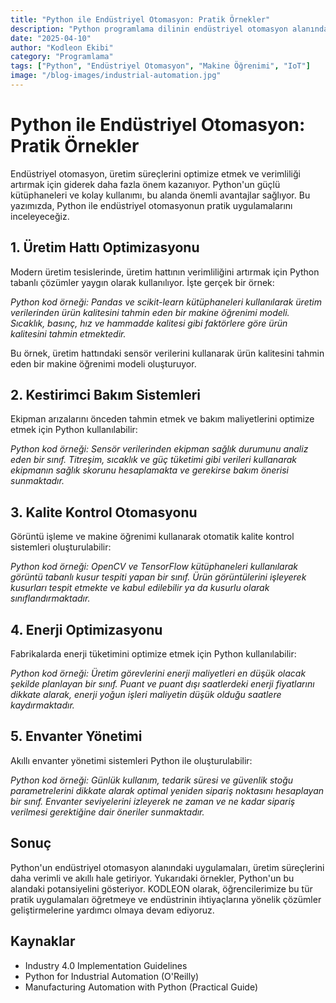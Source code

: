 ```yaml
---
title: "Python ile Endüstriyel Otomasyon: Pratik Örnekler"
description: "Python programlama dilinin endüstriyel otomasyon alanındaki pratik uygulamaları ve gerçek hayat örnekleri."
date: "2025-04-10"
author: "Kodleon Ekibi"
category: "Programlama"
tags: ["Python", "Endüstriyel Otomasyon", "Makine Öğrenimi", "IoT"]
image: "/blog-images/industrial-automation.jpg"
---
```


# Python ile Endüstriyel Otomasyon: Pratik Örnekler

Endüstriyel otomasyon, üretim süreçlerini optimize etmek ve verimliliği artırmak için giderek daha fazla önem kazanıyor. Python'un güçlü kütüphaneleri ve kolay kullanımı, bu alanda önemli avantajlar sağlıyor. Bu yazımızda, Python ile endüstriyel otomasyonun pratik uygulamalarını inceleyeceğiz.

## 1. Üretim Hattı Optimizasyonu

Modern üretim tesislerinde, üretim hattının verimliliğini artırmak için Python tabanlı çözümler yaygın olarak kullanılıyor. İşte gerçek bir örnek:

*Python kod örneği: Pandas ve scikit-learn kütüphaneleri kullanılarak üretim verilerinden ürün kalitesini tahmin eden bir makine öğrenimi modeli. Sıcaklık, basınç, hız ve hammadde kalitesi gibi faktörlere göre ürün kalitesini tahmin etmektedir.*

Bu örnek, üretim hattındaki sensör verilerini kullanarak ürün kalitesini tahmin eden bir makine öğrenimi modeli oluşturuyor.

## 2. Kestirimci Bakım Sistemleri

Ekipman arızalarını önceden tahmin etmek ve bakım maliyetlerini optimize etmek için Python kullanılabilir:

*Python kod örneği: Sensör verilerinden ekipman sağlık durumunu analiz eden bir sınıf. Titreşim, sıcaklık ve güç tüketimi gibi verileri kullanarak ekipmanın sağlık skorunu hesaplamakta ve gerekirse bakım önerisi sunmaktadır.*

## 3. Kalite Kontrol Otomasyonu

Görüntü işleme ve makine öğrenimi kullanarak otomatik kalite kontrol sistemleri oluşturulabilir:

*Python kod örneği: OpenCV ve TensorFlow kütüphaneleri kullanılarak görüntü tabanlı kusur tespiti yapan bir sınıf. Ürün görüntülerini işleyerek kusurları tespit etmekte ve kabul edilebilir ya da kusurlu olarak sınıflandırmaktadır.*

## 4. Enerji Optimizasyonu

Fabrikalarda enerji tüketimini optimize etmek için Python kullanılabilir:

*Python kod örneği: Üretim görevlerini enerji maliyetleri en düşük olacak şekilde planlayan bir sınıf. Puant ve puant dışı saatlerdeki enerji fiyatlarını dikkate alarak, enerji yoğun işleri maliyetin düşük olduğu saatlere kaydırmaktadır.*

## 5. Envanter Yönetimi

Akıllı envanter yönetimi sistemleri Python ile oluşturulabilir:

*Python kod örneği: Günlük kullanım, tedarik süresi ve güvenlik stoğu parametrelerini dikkate alarak optimal yeniden sipariş noktasını hesaplayan bir sınıf. Envanter seviyelerini izleyerek ne zaman ve ne kadar sipariş verilmesi gerektiğine dair öneriler sunmaktadır.*

## Sonuç

Python'un endüstriyel otomasyon alanındaki uygulamaları, üretim süreçlerini daha verimli ve akıllı hale getiriyor. Yukarıdaki örnekler, Python'un bu alandaki potansiyelini gösteriyor. KODLEON olarak, öğrencilerimize bu tür pratik uygulamaları öğretmeye ve endüstrinin ihtiyaçlarına yönelik çözümler geliştirmelerine yardımcı olmaya devam ediyoruz.

## Kaynaklar
- Industry 4.0 Implementation Guidelines
- Python for Industrial Automation (O'Reilly)
- Manufacturing Automation with Python (Practical Guide) 